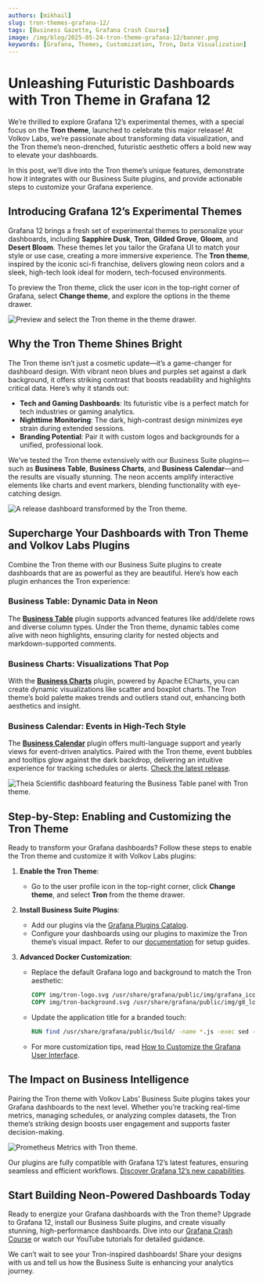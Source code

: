 ```yaml
---
authors: [mikhail]
slug: tron-themes-grafana-12/
tags: [Business Gazette, Grafana Crash Course]
image: /img/blog/2025-05-24-tron-theme-grafana-12/banner.png
keywords: [Grafana, Themes, Customization, Tron, Data Visualization]
---
```



# Unleashing Futuristic Dashboards with Tron Theme in Grafana 12

We’re thrilled to explore Grafana 12’s experimental themes, with a special focus on the **Tron theme**, launched to celebrate this major release! At Volkov Labs, we’re passionate about transforming data visualization, and the Tron theme’s neon-drenched, futuristic aesthetic offers a bold new way to elevate your dashboards.

In this post, we’ll dive into the Tron theme’s unique features, demonstrate how it integrates with our Business Suite plugins, and provide actionable steps to customize your Grafana experience.

## Introducing Grafana 12’s Experimental Themes

Grafana 12 brings a fresh set of experimental themes to personalize your dashboards, including **Sapphire Dusk**, **Tron**, **Gilded Grove**, **Gloom**, and **Desert Bloom**. These themes let you tailor the Grafana UI to match your style or use case, creating a more immersive experience. The **Tron theme**, inspired by the iconic sci-fi franchise, delivers glowing neon colors and a sleek, high-tech look ideal for modern, tech-focused environments.

To preview the Tron theme, click the user icon in the top-right corner of Grafana, select **Change theme**, and explore the options in the theme drawer.

<Image
  title="Preview and select the Tron theme in the theme drawer."
  src="/img/blog/2025-05-24-tron-theme-grafana-12/change-theme.png"
/>

## Why the Tron Theme Shines Bright

The Tron theme isn’t just a cosmetic update—it’s a game-changer for dashboard design. With vibrant neon blues and purples set against a dark background, it offers striking contrast that boosts readability and highlights critical data. Here’s why it stands out:

- **Tech and Gaming Dashboards**: Its futuristic vibe is a perfect match for tech industries or gaming analytics.
- **Nighttime Monitoring**: The dark, high-contrast design minimizes eye strain during extended sessions.
- **Branding Potential**: Pair it with custom logos and backgrounds for a unified, professional look.

We’ve tested the Tron theme extensively with our Business Suite plugins—such as **Business Table**, **Business Charts**, and **Business Calendar**—and the results are visually stunning. The neon accents amplify interactive elements like charts and event markers, blending functionality with eye-catching design.

<Image
  title="A release dashboard transformed by the Tron theme."
  src="/img/blog/2025-05-24-tron-theme-grafana-12/release-dashboard.png"
/>

## Supercharge Your Dashboards with Tron Theme and Volkov Labs Plugins

Combine the Tron theme with our Business Suite plugins to create dashboards that are as powerful as they are beautiful. Here’s how each plugin enhances the Tron experience:

### Business Table: Dynamic Data in Neon

The [**Business Table**](/plugins/business-table/) plugin supports advanced features like add/delete rows and diverse column types. Under the Tron theme, dynamic tables come alive with neon highlights, ensuring clarity for nested objects and markdown-supported comments.

### Business Charts: Visualizations That Pop

With the [**Business Charts**](/plugins/business-charts/) plugin, powered by Apache ECharts, you can create dynamic visualizations like scatter and boxplot charts. The Tron theme’s bold palette makes trends and outliers stand out, enhancing both aesthetics and insight.

### Business Calendar: Events in High-Tech Style

The [**Business Calendar**](/plugins/business-calendar/) plugin offers multi-language support and yearly views for event-driven analytics. Paired with the Tron theme, event bubbles and tooltips glow against the dark backdrop, delivering an intuitive experience for tracking schedules or alerts. [Check the latest release](/plugins/business-calendar/release/).

<Image
  title="Theia Scientific dashboard featuring the Business Table panel with Tron theme."
  src="/img/blog/2025-05-24-tron-theme-grafana-12/theia-table.png"
/>

## Step-by-Step: Enabling and Customizing the Tron Theme

Ready to transform your Grafana dashboards? Follow these steps to enable the Tron theme and customize it with Volkov Labs plugins:

1. **Enable the Tron Theme**:

   - Go to the user profile icon in the top-right corner, click **Change theme**, and select **Tron** from the theme drawer.

2. **Install Business Suite Plugins**:

   - Add our plugins via the [Grafana Plugins Catalog](https://grafana.com/grafana/plugins/).
   - Configure your dashboards using our plugins to maximize the Tron theme’s visual impact. Refer to our [documentation](/plugins/) for setup guides.

3. **Advanced Docker Customization**:
   - Replace the default Grafana logo and background to match the Tron aesthetic:
     ```dockerfile
     COPY img/tron-logo.svg /usr/share/grafana/public/img/grafana_icon.svg
     COPY img/tron-background.svg /usr/share/grafana/public/img/g8_login_dark.svg
     ```
   - Update the application title for a branded touch:
     ```dockerfile
     RUN find /usr/share/grafana/public/build/ -name *.js -exec sed -i 's|"AppTitle","Grafana")|"AppTitle","Tron Analytics")|g' {} \;
     ```
   - For more customization tips, read [How to Customize the Grafana User Interface](/blog/how-to-customize-the-grafana-user-interface-8d70a42dc2b6/).

## The Impact on Business Intelligence

Pairing the Tron theme with Volkov Labs’ Business Suite plugins takes your Grafana dashboards to the next level. Whether you’re tracking real-time metrics, managing schedules, or analyzing complex datasets, the Tron theme’s striking design boosts user engagement and supports faster decision-making.

<Image
  title="Prometheus Metrics with Tron theme."
  src="/img/blog/2025-05-24-tron-theme-grafana-12/engine.png"
/>

Our plugins are fully compatible with Grafana 12’s latest features, ensuring seamless and efficient workflows. [Discover Grafana 12’s new capabilities](https://grafana.com/blog/2025/05/07/grafana-12-release-all-the-new-features/).

## Start Building Neon-Powered Dashboards Today

Ready to energize your Grafana dashboards with the Tron theme? Upgrade to Grafana 12, install our Business Suite plugins, and create visually stunning, high-performance dashboards. Dive into our [Grafana Crash Course](/grafana/) or watch our YouTube tutorials for detailed guidance.

We can’t wait to see your Tron-inspired dashboards! Share your designs with us and tell us how the Business Suite is enhancing your analytics journey.

<Feedback />

